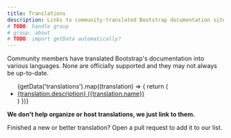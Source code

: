 ```yaml
---
title: Translations
description: Links to community-translated Bootstrap documentation sites.
# TODO: handle group
# group: about
# TODO: import getData automatically?
---
```



Community members have translated Bootstrap's documentation into various languages. None are officially supported and they may not always be up-to-date.

<ul>
  {getData('translations').map((translation) => {
    return (
      <li><a href={translation.url} hreflang={translation.code}>{translation.description} ({translation.name})</a></li>
    )
  })}
</ul>

**We don't help organize or host translations, we just link to them.**

Finished a new or better translation? Open a pull request to add it to our list.
